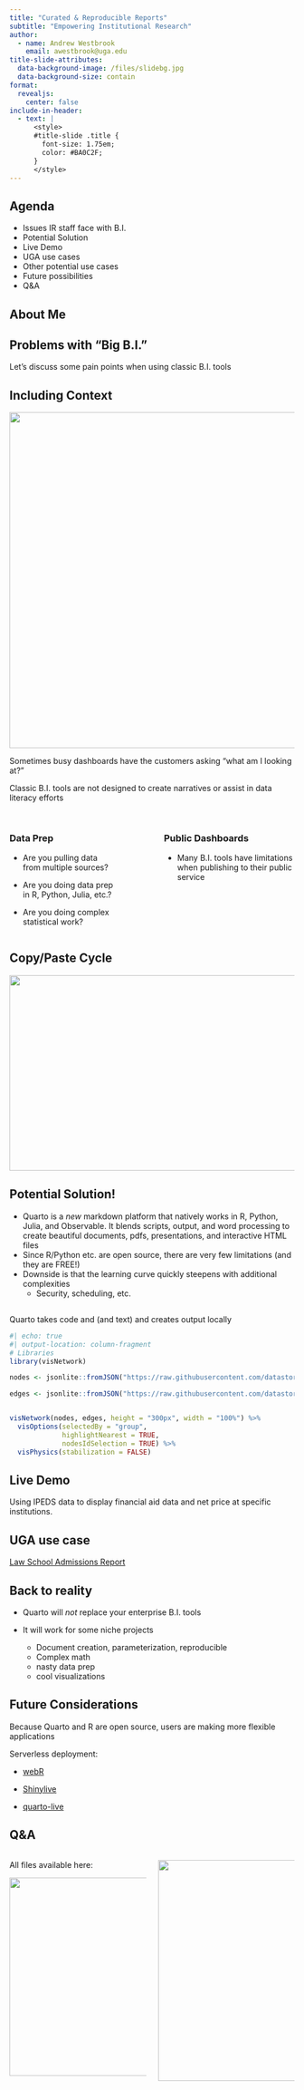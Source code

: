 ```yaml
---
title: "Curated & Reproducible Reports"
subtitle: "Empowering Institutional Research"
author: 
  - name: Andrew Westbrook
    email: awestbrook@uga.edu
title-slide-attributes: 
  data-background-image: /files/slidebg.jpg
  data-background-size: contain
format:
  revealjs: 
    center: false
include-in-header:
  - text: |
      <style>
      #title-slide .title {
        font-size: 1.75em;
        color: #BA0C2F;
      }
      </style>
---
```


## Agenda {.smaller background-image="/files/slidebg.jpg" background-size="contain"}

-   Issues IR staff face with B.I.
-   Potential Solution
-   Live Demo
-   UGA use cases
-   Other potential use cases
-   Future possibilities
-   Q&A

## About Me

## Problems with "Big B.I." {background-image="/files/slidebg.jpg" background-size="contain"}

Let's discuss some pain points when using classic B.I. tools

## Including Context {background-image="/files/slidebg.jpg" background-size="contain"}

![](files/busydash.png){fig-align="center" width="593"}

::: notes
Sometimes busy dashboards have the customers asking "what am I looking at?"

Classic B.I. tools are not designed to create narratives or assist in data literacy efforts
:::

##  {background-image="/files/slidebg.jpg" background-size="contain"}

::: columns
::: {.column width="40%"}
### Data Prep

-   Are you pulling data from multiple sources?

-   Are you doing data prep in R, Python, Julia, etc.?

-   Are you doing complex statistical work?
:::

::: {.column width="10%"}
:::

::: {.column width="50%"}
### Public Dashboards

-   Many B.I. tools have limitations when publishing to their public service
:::
:::

## Copy/Paste Cycle {background-image="/files/slidebg.jpg" background-size="contain"}

![](files/copycycle.png){fig-align="center" width="680" height="345"}

## Potential Solution! {.smaller background-image="/files/slidebg.jpg" background-size="contain"}

-   Quarto is a *new* markdown platform that natively works in R, Python, Julia, and Observable. It blends scripts, output, and word processing to create beautiful documents, pdfs, presentations, and interactive HTML files
-   Since R/Python etc. are open source, there are very few limitations (and they are FREE!)
-   Downside is that the learning curve quickly steepens with additional complexities
    -   Security, scheduling, etc.

##  {.smaller background-image="/files/slidebg.jpg" background-size="contain"}

Quarto takes code and (and text) and creates output locally

```r
#| echo: true
#| output-location: column-fragment
# Libraries
library(visNetwork)

nodes <- jsonlite::fromJSON("https://raw.githubusercontent.com/datastorm-open/datastorm-open.github.io/master/visNetwork/data/nodes_miserables.json")

edges <- jsonlite::fromJSON("https://raw.githubusercontent.com/datastorm-open/datastorm-open.github.io/master/visNetwork/data/edges_miserables.json")


visNetwork(nodes, edges, height = "300px", width = "100%") %>%
  visOptions(selectedBy = "group", 
             highlightNearest = TRUE, 
             nodesIdSelection = TRUE) %>%
  visPhysics(stabilization = FALSE)
```

## Live Demo {.smaller background-image="/files/slidebg.jpg" background-size="contain"}

Using IPEDS data to display financial aid data and net price at specific institutions.

## UGA use case {background-image="/files/slidebg.jpg" background-size="contain"}

[Law School Admissions Report](/files/Report.html)

## Back to reality {background-image="/files/slidebg.jpg" background-size="contain"}

-   Quarto will *not* replace your enterprise B.I. tools

-   It will work for some niche projects

    -   Document creation, parameterization, reproducible
    -   Complex math
    -   nasty data prep
    -   cool visualizations

## Future Considerations {.smaller background-image="/files/slidebg.jpg" background-size="contain"}

Because Quarto and R are open source, users are making more flexible applications

Serverless deployment:

-   [webR](https://quarto-webr.thecoatlessprofessor.com/)

-   [Shinylive](https://holtzy.github.io/quarto-tricks/shiny-live/)

-   [quarto-live](https://r-wasm.github.io/quarto-live/#quarto-live)

## Q&A {background-image="/files/slidebg.jpg" background-size="contain"}

::: columns
::: {.column width="50%"}
All files available here:

![](files/qrcode.png){fig-align="left" width="350" height="350"}
:::

::: {.column width="50%"}
![](https://i.giphy.com/media/v1.Y2lkPTc5MGI3NjExNW91Ym5ud3VkbHFrNjlub2N1bzM2cnlzZjl4aWk5NGkydjE1bWpkayZlcD12MV9pbnRlcm5hbF9naWZfYnlfaWQmY3Q9Zw/Zcd3N14vCmr81iEbzi/giphy.gif){fig-align="right" width="400" height="390"}

:::
:::